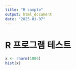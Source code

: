 ```yaml
---
title: "R sample"
output: html_document
date: "2025-01-07"
---
```


# R 프로그램 테스트


```r
x <- rnorm(1000)
hist(x)
```